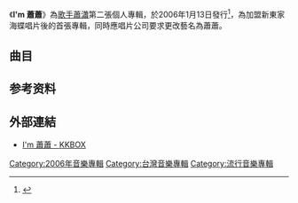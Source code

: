 {{Infobox Album
| Name		= I'm 蕭蕭
| Type		= Album
| Artist	= [[蕭瀟|蕭蕭]]
| Cover 	= I'm xiaoxiao.png
| Released	= 2006年1月13日
| Recorded	= 2005年
| Genre	        = 國語流行
| Length	= 45分34秒
| Label	        = [[海蝶音樂|海蝶音樂]]
| Last album	= [[Beautiful_Angel|Beautiful Angel]]<br />(2003年)
| This album	= '''I'm 蕭蕭'''<br/>(2006年)
| Next album	= 
}}

《'''I'm 蕭蕭'''》為[[歌手|歌手]][[蕭瀟|蕭瀟]]第二張個人專輯，於2006年1月13日發行<ref>{{Cite web |url=https://www.books.com.tw/products/0020107449 |title=博客來 - 蕭蕭 / I’m蕭蕭 |access-date=2021-07-28 |archive-date=2021-07-28 |archive-url=https://web.archive.org/web/20210728114736/https://www.books.com.tw/products/0020107449 }}</ref>，為加盟新東家海蝶唱片後的首張專輯，同時應唱片公司要求更改藝名為蕭蕭。
==曲目==
{{Tracklist
| collapsed = 
| headline = 
| font_size = 
| total_length = 45:34

| music_credits = 
| lyrics_credits = 
| arranger_credits = 
| producer_credits = 
| extra_column = 
| longnote_column = 

| title1 = 忽略
| music1 = 蕭瀟
| lyrics1 = Junior
| arranger1 = 
| producer1 = 
| longnote1 = 
| length1 = 4:21

| title2 = 握不住的他
| music2 = [[林俊傑|林俊傑]]
| lyrics2 = [[林怡鳳|林怡鳳]]
| arranger2 = 
| producer2 = 
| longnote2 = 
| length2 = 3:23

| title3 = 想忘了
| music3 = 蕭瀟
| lyrics3 = [[王涵倫|王涵倫]]
| arranger3 = 
| producer3 = 
| longnote3 = 
| length3 = 4:39

| title4 = 放了
| music4 = 蕭瀟
| lyrics4 = 亂彈阿翔
| arranger4 = 
| producer4 = 
| longnote4 = 
| length4 = 3:44

| title5 = Clumsy
| music5 = Cindy Davis / Dr. Alex Tsisserev
| lyrics5 = Cindy Davis / Dr. Alex Tsisserev
| arranger5 = 
| producer5 = 
| longnote5 = 
| length5 = 4:55

| title6 = 對不起我愛你
| music6 = 朱敬然
| lyrics6 = 蕭瀟 / 王雅君
| arranger6 = 
| producer6 = 
| longnote6 = 
| length6 = 4:10

| title7 = Daddy's little girl *爸爸別緊張*
| music7 = 蕭瀟
| lyrics7 = 蕭瀟
| arranger7 = 
| producer7 = 
| longnote7 = 
| length7 = 3:48

| title8 = 月兒彎彎
| music8 = [[許哲珮|許哲珮]]
| lyrics8 = 許哲珮
| arranger8 = 
| producer8 = 
| longnote8 = 
| length8 = 3:29

| title9 = 笨鳥
| music9 = [[王涵倫|王涵倫]]
| lyrics9 = 王涵倫
| arranger9 = 
| producer9 = 
| longnote9 = 
| length9 = 4:22

| title10 = 你在裡面
| music10 = 蕭瀟
| lyrics10 = 許常德
| arranger10 = 
| producer10 = 
| longnote10 = 
| length10 = 3:57

| title11 = 只能靠想像
| music11 = Cindy Davis / Dr. Alex Tsisserev
| lyrics11 = 李宗盛
| arranger11 = 
| producer11 = 
| longnote11 = 
| length11 = 4:55
}}

== 参考资料 ==
<references/>

== 外部連結 ==
*[https://www.kkbox.com/tw/tc/album/vHerL2l7EZZL.0F1PUQU009H-index.html I'm 蕭蕭 - KKBOX] {{Wayback|url=https://www.kkbox.com/tw/tc/album/vHerL2l7EZZL.0F1PUQU009H-index.html |date=20210728054916 }}

[[Category:2006年音樂專輯|Category:2006年音樂專輯]]
[[Category:台灣音樂專輯|Category:台灣音樂專輯]]
[[Category:流行音樂專輯|Category:流行音樂專輯]]